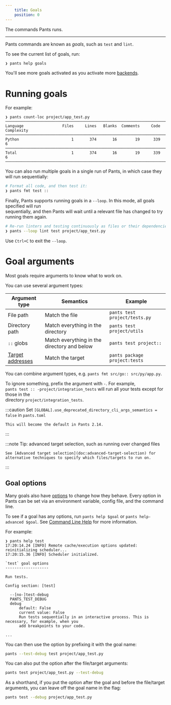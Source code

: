 ```yaml
---
    title: Goals
    position: 0
---
```


The commands Pants runs.

---

Pants commands are known as _goals_, such as `test` and `lint`.

To see the current list of goals, run:

```bash
❯ pants help goals
```

You'll see more goals activated as you activate more [backends](doc:enabling-backends).

Running goals
=============

For example:

```
❯ pants count-loc project/app_test.py
───────────────────────────────────────────────────────────────────────────────
Language                 Files     Lines   Blanks  Comments     Code Complexity
───────────────────────────────────────────────────────────────────────────────
Python                       1       374       16        19      339          6
───────────────────────────────────────────────────────────────────────────────
Total                        1       374       16        19      339          6
───────────────────────────────────────────────────────────────────────────────
```

You can also run multiple goals in a single run of Pants, in which case they will run sequentially:

```bash
# Format all code, and then test it:
❯ pants fmt test ::
```

Finally, Pants supports running goals in a `--loop`. In this mode, all goals specified will run  
sequentially, and then Pants will wait until a relevant file has changed to try running them again.

```bash
# Re-run linters and testing continuously as files or their dependencies change:
❯ pants --loop lint test project/app_test.py
```

Use `Ctrl+C` to exit the `--loop`.

Goal arguments
==============

Most goals require arguments to know what to work on. 

You can use several argument types:

| Argument type                   | Semantics                                   | Example                         |
| ------------------------------- | ------------------------------------------- | ------------------------------- |
| File path                       | Match the file                              | `pants test project/tests.py` |
| Directory path                  | Match everything in the directory           | `pants test project/utils`    |
| `::` globs                      | Match everything in the directory and below | `pants test project::`        |
| [Target addresses](doc:targets) | Match the target                            | `pants package project:tests` |

You can combine argument types, e.g. `pants fmt src/go:: src/py/app.py`.

To ignore something, prefix the argument with `-`. For example,  
`pants test :: -project/integration_tests` will run all your tests except for those in the  
directory `project/integration_tests`.


:::caution Set `[GLOBAL].use_deprecated_directory_cli_args_semantics = false` in `pants.toml`

    
    This will become the default in Pants 2.14.

:::


:::note Tip: advanced target selection, such as running over changed files

    
    See [Advanced target selection](doc:advanced-target-selection) for alternative techniques to specify which files/targets to run on.

:::

Goal options
------------

Many goals also have [options](doc:options) to change how they behave. Every option in Pants can be set via an environment variable, config file, and the command line.

To see if a goal has any options, run `pants help $goal` or `pants help-advanced $goal`. See [Command Line Help](doc:getting-help) for more information.

For example:

```
❯ pants help test
17:20:14.24 [INFO] Remote cache/execution options updated: reinitializing scheduler...
17:20:15.36 [INFO] Scheduler initialized.

`test` goal options
-------------------

Run tests.

Config section: [test]

  --[no-]test-debug
  PANTS_TEST_DEBUG
  debug
      default: False
      current value: False
      Run tests sequentially in an interactive process. This is necessary, for example, when you
      add breakpoints to your code.

...
```

You can then use the option by prefixing it with the goal name:

```bash
pants --test-debug test project/app_test.py
```

You can also put the option after the file/target arguments:

```bash
pants test project/app_test.py --test-debug
```

As a shorthand, if you put the option after the goal and before the file/target arguments, you can leave off the goal name in the flag:

```bash
pants test --debug project/app_test.py
```